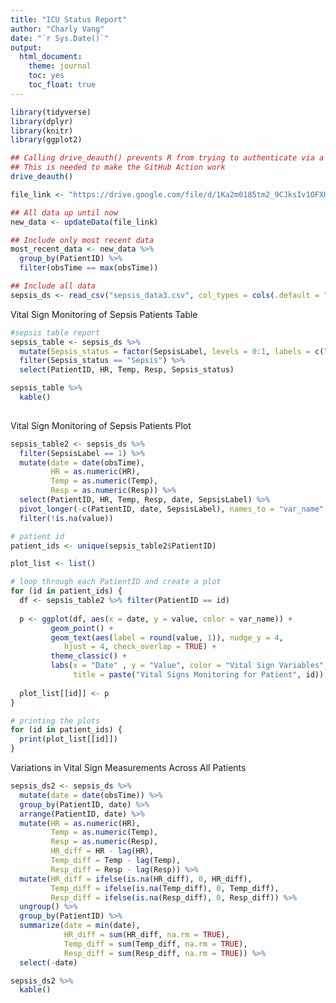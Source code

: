 ```yaml
---
title: "ICU Status Report"
author: "Charly Vang"
date: "`r Sys.Date()`"
output:
  html_document:
    theme: journal
    toc: yes
    toc_float: true
---
```


```r
library(tidyverse)
library(dplyr)
library(knitr)
library(ggplot2)

## Calling drive_deauth() prevents R from trying to authenticate via a browser
## This is needed to make the GitHub Action work
drive_deauth()

file_link <- "https://drive.google.com/file/d/1Ka2m0185tm2_9CJksIv1OFXHtHEiFEm8/view?usp=sharing"

## All data up until now
new_data <- updateData(file_link)

## Include only most recent data
most_recent_data <- new_data %>%
  group_by(PatientID) %>%
  filter(obsTime == max(obsTime))

## Include all data
sepsis_ds <- read_csv("sepsis_data3.csv", col_types = cols(.default = "c"))

```

Vital Sign Monitoring of Sepsis Patients Table

```r
#sepsis table report 
sepsis_table <- sepsis_ds %>%
  mutate(Sepsis_status = factor(SepsisLabel, levels = 0:1, labels = c("No Sepsis", "Sepsis"))) %>% 
  filter(Sepsis_status == "Sepsis") %>%
  select(PatientID, HR, Temp, Resp, Sepsis_status) 

sepsis_table %>%
  kable()
  
```

Vital Sign Monitoring of Sepsis Patients Plot

```r
sepsis_table2 <- sepsis_ds %>%
  filter(SepsisLabel == 1) %>%
  mutate(date = date(obsTime),
         HR = as.numeric(HR),
         Temp = as.numeric(Temp),
         Resp = as.numeric(Resp)) %>%
  select(PatientID, HR, Temp, Resp, date, SepsisLabel) %>%
  pivot_longer(-c(PatientID, date, SepsisLabel), names_to = "var_name", values_to = "value") %>%
  filter(!is.na(value))

# patient id
patient_ids <- unique(sepsis_table2$PatientID)

plot_list <- list()

# loop through each PatientID and create a plot
for (id in patient_ids) {
  df <- sepsis_table2 %>% filter(PatientID == id)
  
  p <- ggplot(df, aes(x = date, y = value, color = var_name)) +
         geom_point() +
         geom_text(aes(label = round(value, 1)), nudge_y = 4, 
            hjust = 4, check_overlap = TRUE) +
         theme_classic() +
         labs(x = "Date" , y = "Value", color = "Vital Sign Variables",
              title = paste("Vital Signs Monitoring for Patient", id))
  
  plot_list[[id]] <- p
}

# printing the plots 
for (id in patient_ids) {
  print(plot_list[[id]])
}

```

Variations in Vital Sign Measurements Across All Patients

```r
sepsis_ds2 <- sepsis_ds %>%
  mutate(date = date(obsTime)) %>%
  group_by(PatientID, date) %>%
  arrange(PatientID, date) %>%
  mutate(HR = as.numeric(HR),
         Temp = as.numeric(Temp),
         Resp = as.numeric(Resp),
         HR_diff = HR - lag(HR),
         Temp_diff = Temp - lag(Temp),
         Resp_diff = Resp - lag(Resp)) %>%
  mutate(HR_diff = ifelse(is.na(HR_diff), 0, HR_diff),
         Temp_diff = ifelse(is.na(Temp_diff), 0, Temp_diff),
         Resp_diff = ifelse(is.na(Resp_diff), 0, Resp_diff)) %>%
  ungroup() %>%
  group_by(PatientID) %>%
  summarize(date = min(date),
            HR_diff = sum(HR_diff, na.rm = TRUE),
            Temp_diff = sum(Temp_diff, na.rm = TRUE),
            Resp_diff = sum(Resp_diff, na.rm = TRUE)) %>%
  select(-date)

sepsis_ds2 %>%
  kable()
  
```
